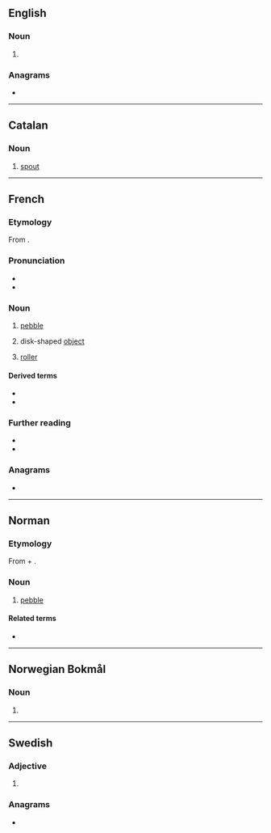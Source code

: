 ==English==

===Noun===
{{en-noun}}

# {{alternative form of|en|gallet}}

===Anagrams===
* {{anagrams|en|a=aeglt|Tagle|aglet}}

----

==Catalan==

===Noun===
{{ca-noun|m}}

# [[spout]] {{gloss|of a porron, for example}}

----

==French==

===Etymology===
From {{inh|fr|fro|gal||rock}}.

===Pronunciation===
* {{fr-IPA}}
* {{audio|fr|LL-Q150 (fra)-0x010C-galet.wav|Audio}}

===Noun===
{{fr-noun|m}}

# [[pebble]]
# {{lb|fr|by extension}} disk-shaped [[object]]
# {{lb|fr|technology}} [[roller]]

====Derived terms====
* {{l|fr|galette|g=f}}
* {{l|fr|galetteux}}

===Further reading===
* {{R:TLFi}}
* {{R:NPLarousse}}

===Anagrams===
* {{l|fr|gelât}}

----

==Norman==

===Etymology===
From {{der|nrf|fro|gal|t=rock}} + {{af|nrf|-et}}.

===Noun===
{{nrf-noun|m}}

# {{lb|nrf|Jersey}} [[pebble]]
#: {{syn|nrf|galot}}

====Related terms====
* {{l|nrf|galiche|t=pebbles}}

----

==Norwegian Bokmål==

===Noun===
{{head|nb|noun form|g=n}}

# {{definite singular of|nb|gal}}

----

==Swedish==

===Adjective===
{{head|sv|adjective form}}

# {{sv-adj-form-abs-indef-n|galen}}

===Anagrams===
* {{anagrams|sv|a=aeglt|laget|legat}}